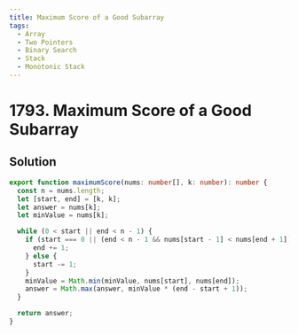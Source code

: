 ```yaml
---
title: Maximum Score of a Good Subarray
tags:
  - Array
  - Two Pointers
  - Binary Search
  - Stack
  - Monotonic Stack
---
```


# 1793. Maximum Score of a Good Subarray

<Badges>
  <LevelBadge level="hard" />
  <TopicBadge name="Array" slug="array" />
  <TopicBadge name="Two Pointers" slug="two-pointers" />
  <TopicBadge name="Binary Search" slug="binary-search" />
  <TopicBadge name="Stack" slug="stack" />
  <TopicBadge name="Monotonic Stack" slug="monotonic-stack" />
</Badges>

## Solution

```typescript filename="solution.ts" copy
export function maximumScore(nums: number[], k: number): number {
  const n = nums.length;
  let [start, end] = [k, k];
  let answer = nums[k];
  let minValue = nums[k];

  while (0 < start || end < n - 1) {
    if (start === 0 || (end < n - 1 && nums[start - 1] < nums[end + 1])) {
      end += 1;
    } else {
      start -= 1;
    }
    minValue = Math.min(minValue, nums[start], nums[end]);
    answer = Math.max(answer, minValue * (end - start + 1));
  }

  return answer;
}
```

<ProblemLink
  codingSite="leetcode"
  href="https://leetcode.com/problems/maximum-score-of-a-good-subarray"
  title="Maximum Score of a Good Subarray"
/>
